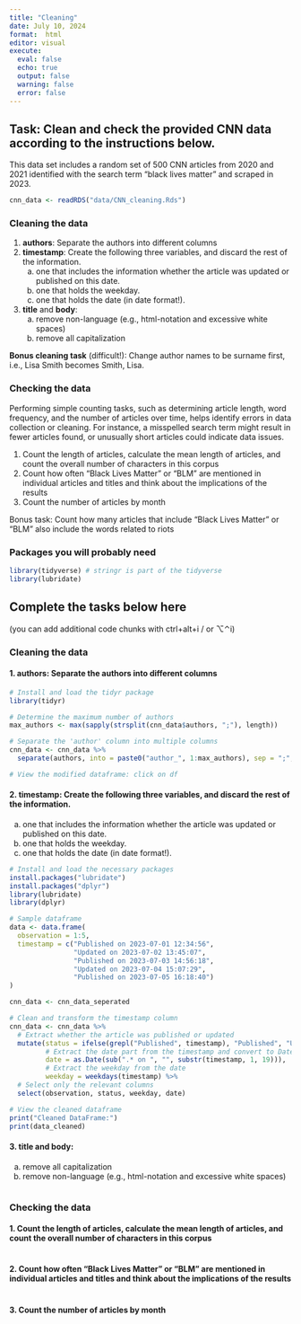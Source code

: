 ```yaml
---
title: "Cleaning"
date: July 10, 2024
format:  html
editor: visual
execute: 
  eval: false
  echo: true
  output: false
  warning: false
  error: false
---
```


## Task: Clean and check the provided CNN data according to the instructions below.

This data set includes a random set of 500 CNN articles from 2020 and 2021 identified with the search term "black lives matter" and scraped in 2023.

```r
cnn_data <- readRDS("data/CNN_cleaning.Rds")
```

### Cleaning the data

1.  **authors**: Separate the authors into different columns
2.  **timestamp**: Create the following three variables, and discard the rest of the information.
    a.  one that includes the information whether the article was updated or published on this date.
    b.  one that holds the weekday.
    c.  one that holds the date (in date format!).
3.  **title** and **body**:
    a.  remove non-language (e.g., html-notation and excessive white spaces)
    b.  remove all capitalization

**Bonus cleaning task** (difficult!): Change author names to be surname first, i.e., Lisa Smith becomes Smith, Lisa.

### Checking the data

Performing simple counting tasks, such as determining article length, word frequency, and the number of articles over time, helps identify errors in data collection or cleaning. For instance, a misspelled search term might result in fewer articles found, or unusually short articles could indicate data issues.

1.  Count the length of articles, calculate the mean length of articles, and count the overall number of characters in this corpus
2.  Count how often "Black Lives Matter" or "BLM" are mentioned in individual articles and titles and think about the implications of the results
3.  Count the number of articles by month

Bonus task: Count how many articles that include "Black Lives Matter" or "BLM" also include the words related to riots

### Packages you will probably need

```r
library(tidyverse) # stringr is part of the tidyverse
library(lubridate)
```

## Complete the tasks below here

(you can add additional code chunks with ctrl+alt+i / or ⌥⌃i)

### Cleaning the data

#### 1. authors: Separate the authors into different columns

```r
# Install and load the tidyr package
library(tidyr)

# Determine the maximum number of authors
max_authors <- max(sapply(strsplit(cnn_data$authors, ";"), length))

# Separate the 'author' column into multiple columns
cnn_data <- cnn_data %>%
  separate(authors, into = paste0("author_", 1:max_authors), sep = ";", fill = "right")

# View the modified dataframe: click on df
```

#### 2. timestamp: Create the following three variables, and discard the rest of the information.

a.  one that includes the information whether the article was updated or published on this date.
b.  one that holds the weekday.
c.  one that holds the date (in date format!).

```r
# Install and load the necessary packages
install.packages("lubridate")
install.packages("dplyr")
library(lubridate)
library(dplyr)

# Sample dataframe
data <- data.frame(
  observation = 1:5,
  timestamp = c("Published on 2023-07-01 12:34:56", 
                "Updated on 2023-07-02 13:45:07", 
                "Published on 2023-07-03 14:56:18", 
                "Updated on 2023-07-04 15:07:29", 
                "Published on 2023-07-05 16:18:40")
)

cnn_data <- cnn_data_seperated

# Clean and transform the timestamp column
cnn_data <- cnn_data %>%
  # Extract whether the article was published or updated
  mutate(status = ifelse(grepl("Published", timestamp), "Published", "Updated"),
         # Extract the date part from the timestamp and convert to Date format
         date = as.Date(sub(".* on ", "", substr(timestamp, 1, 19))),
         # Extract the weekday from the date
         weekday = weekdays(timestamp) %>%
  # Select only the relevant columns
  select(observation, status, weekday, date)

# View the cleaned dataframe
print("Cleaned DataFrame:")
print(data_cleaned)

```

#### 3. title and body:

a.  remove all capitalization
b.  remove non-language (e.g., html-notation and excessive white spaces)

```r

```

### Checking the data

#### 1. Count the length of articles, calculate the mean length of articles, and count the overall number of characters in this corpus

```r

```

#### 2. Count how often "Black Lives Matter" or "BLM" are mentioned in individual articles and titles and think about the implications of the results

```r

```

#### 3. Count the number of articles by month

```r

```
